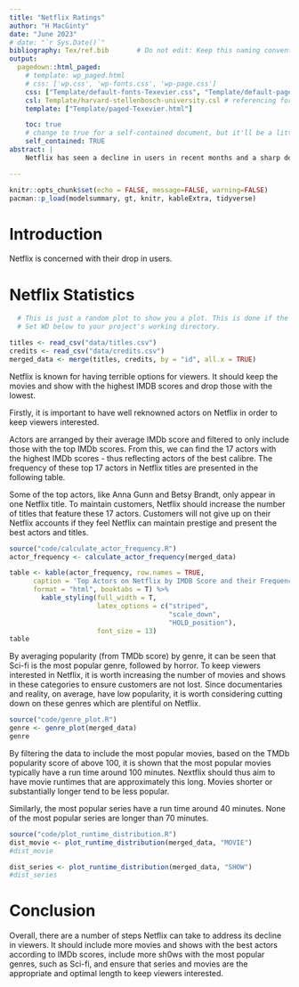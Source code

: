 ```yaml
---
title: "Netflix Ratings"
author: "H MacGinty"
date: "June 2023"
# date: "`r Sys.Date()`"
bibliography: Tex/ref.bib       # Do not edit: Keep this naming convention and location.
output:
  pagedown::html_paged:
    # template: wp_paged.html
    # css: ['wp.css', 'wp-fonts.css', 'wp-page.css']
    css: ["Template/default-fonts-Texevier.css", "Template/default-page-Texevier.css", "Template/default-Texevier.css"]
    csl: Template/harvard-stellenbosch-university.csl # referencing format used.
    template: ["Template/paged-Texevier.html"]

    toc: true
    # change to true for a self-contained document, but it'll be a litte slower for Pandoc to render
    self_contained: TRUE
abstract: |
    Netflix has seen a decline in users in recent months and a sharp decline in their share price.

---
```


```r
knitr::opts_chunk$set(echo = FALSE, message=FALSE, warning=FALSE)
pacman::p_load(modelsummary, gt, knitr, kableExtra, tidyverse)
```

\newpage

# Introduction {-}

Netflix is concerned with their drop in users.

# Netflix Statistics  {-}

<!-- The following is a code chunk. It must have its own unique name (after the r), or no name. After the comma follows commands for R which are self-explanatory. By default, the code and messages will not be printed in your pdf, just the output: -->

```r

  # This is just a random plot to show you a plot. This is done if the getwd() does not point to your Template's directory.
  # Set WD below to your project's working directory.

titles <- read_csv("data/titles.csv")
credits <- read_csv("data/credits.csv")
merged_data <- merge(titles, credits, by = "id", all.x = TRUE)

```

Netflix is known for having terrible options for viewers. It should keep the movies and show with the highest IMDB scores and drop those with the lowest. 

Firstly, it is important to have well reknowned actors on Netflix in order to keep viewers interested.

Actors are arranged by their average IMDb score and filtered to only include those with the top IMDb scores. From this, we can find the 17 actors with the highest IMDb scores - thus reflecting actors of the best calibre. The frequency of these top 17 actors in Netflix titles are presented in the following table.

\newpage

Some of the top actors, like Anna Gunn and Betsy Brandt, only appear in one Netflix title. To maintain customers, Netflix should increase the number of titles that feature these 17 actors. Customers will not give up on their Netflix accounts if they feel Netflix can maintain prestige and present the best actors and titles. 


```r
source("code/calculate_actor_frequency.R")
actor_frequency <- calculate_actor_frequency(merged_data)

table <- kable(actor_frequency, row.names = TRUE,
      caption = 'Top Actors on Netflix by IMDB Score and their Frequency in Netflix titles',
      format = "html", booktabs = T) %>%
        kable_styling(full_width = T,
                      latex_options = c("striped",
                                        "scale_down",
                                        "HOLD_position"),
                      font_size = 13)
table
```

By averaging popularity (from TMDb score) by genre, it can be seen that Sci-fi is the most popular genre, followed by horror. To keep viewers interested in Netflix, it is worth increasing the number of movies and shows in these categories to ensure customers are not lost. Since documentaries and reality, on average, have low popularity, it is worth considering cutting down on these genres which are plentiful on Netflix.


```r
source("code/genre_plot.R")
genre <- genre_plot(merged_data)
genre
```

By filtering the data to include the most popular movies, based on the TMDb popularity score of above 100, it is shown that the most popular movies typically have a run time around 100 minutes. Nextflix should thus aim to have movie runtimes that are approximately this long. Movies shorter or substantially longer tend to be less popular. 

Similarly, the most popular series have a run time around 40 minutes. None of the most popular series are longer than 70 minutes. 

```r
source("code/plot_runtime_distribution.R")
dist_movie <- plot_runtime_distribution(merged_data, "MOVIE")
#dist_movie

dist_series <- plot_runtime_distribution(merged_data, "SHOW")
#dist_series
```


<!-- $$ -->
<!-- This is a commented out section in the writing part. -->
<!-- Comments are created by highlighting text, amnd pressing CTL+C -->
<!-- \\begin{align} -->
<!-- \\beta = \\alpha^2 -->
<!-- \end{align} -->
<!-- $$ -->



\newpage


# Conclusion {-}


Overall, there are a number of steps Netflix can take to address its decline in viewers. It should include more movies and shows with the best actors according to IMDb scores, include more sh0ws with the most popular genres, such as Sci-fi, and ensure that series and movies are the appropriate and optimal length to keep viewers interested. 








